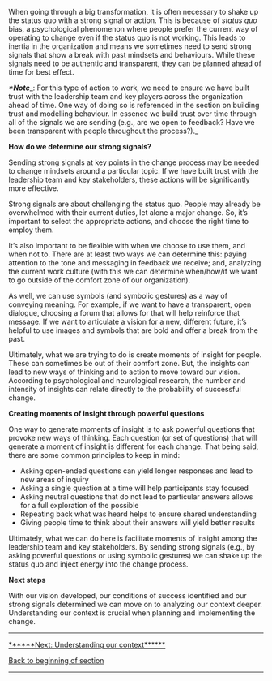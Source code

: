 When going through a big transformation, it is often necessary to shake up the status quo with a strong signal or action. This is because of ''status quo'' bias, a psychological phenomenon where people prefer the current way of operating to change even if the status quo is not working. This leads to inertia in the organization and means we sometimes need to send strong signals that show a break with past mindsets and behaviours. While these signals need to be authentic and transparent, they can be planned ahead of time for best effect.

'''''*Note'''''_: For this type of action to work, we need to ensure we have built trust with the leadership team and key players across the organization ahead of time. One way of doing so is referenced in the section on building trust and modelling behaviour. In essence we build trust over time through all of the signals we are sending (e.g., are we open to feedback? Have we been transparent with people throughout the process?)._

'''How do we determine our strong signals?'''

Sending strong signals at key points in the change process may be needed to change mindsets around a particular topic. If we have built trust with the leadership team and key stakeholders, these actions will be significantly more effective.

Strong signals are about challenging the status quo. People may already be overwhelmed with their current duties, let alone a major change. So, it’s important to select the appropriate actions, and choose the right time to employ them.

It’s also important to be flexible with when we choose to use them, and when not to. There are at least two ways we can determine this: paying attention to the tone and messaging in feedback we receive; and, analyzing the current work culture (with this we can determine when/how/if we want to go outside of the comfort zone of our organization).

As well, we can use symbols (and symbolic gestures) as a way of conveying meaning. For example, if we want to have a transparent, open dialogue, choosing a forum that allows for that will help reinforce that message. If we want to articulate a vision for a new, different future, it’s helpful to use images and symbols that are bold and offer a break from the past.

Ultimately, what we are trying to do is create moments of insight for people. These can sometimes be out of their comfort zone. But, the insights can lead to new ways of thinking and to action to move toward our vision. According to psychological and neurological research, the number and intensity of insights can relate directly to the probability of successful change.

'''Creating moments of insight through powerful questions'''

One way to generate moments of insight is to ask powerful questions that provoke new ways of thinking. Each question (or set of questions) that will generate a moment of insight is different for each change. That being said, there are some common principles to keep in mind:

* Asking open-ended questions can yield longer responses and lead to new areas of inquiry
* Asking a single question at a time will help participants stay focused
* Asking neutral questions that do not lead to particular answers allows for a full exploration of the possible
* Repeating back what was heard helps to ensure shared understanding
* Giving people time to think about their answers will yield better results

Ultimately, what we can do here is facilitate moments of insight among the leadership team and key stakeholders. By sending strong signals (e.g., by asking powerful questions or using symbolic gestures) we can shake up the status quo and inject energy into the change process.

'''Next steps'''

With our vision developed, our conditions of success identified and our strong signals determined we can move on to analyzing our context deeper. Understanding our context is crucial when planning and implementing the change.


-----

[https://articles.alpha.canada.ca/framework-for-leading-change/understanding-our-context/ ******Next: Understanding our context******]

[https://articles.alpha.canada.ca/framework-for-leading-change/laying-our-foundation-for-successful-change/ Back to beginning of section]


-----
